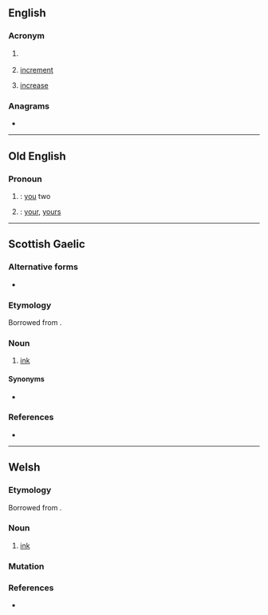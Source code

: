 {{also|Inc|inč|inç|inc.|Inc.}}
==English==

===Acronym===
{{rfc-header|Acronym}}
{{head|en|acronym}}

# {{lb|en|chiefly|North America}} {{alternative spelling of|Inc|lang=en}}
# {{lb|en|programming}} [[increment]]
# {{lb|en|knitting}} [[increase]]

===Anagrams===
* {{anagrams|en|ICN|NCI|NIC|Nic|nic}}

----

==Old English==

===Pronoun===
{{head|ang|pronoun form|head=inċ|sc=Latinx}}

# {{inflection of|þū||d|acc|lang=ang}}: [[you]] two
# {{inflection of|þū||d|dat|lang=ang}}: [[your]], [[yours]]

----

==Scottish Gaelic==

===Alternative forms===
* {{l|gd|ince}}

===Etymology===
Borrowed from {{bor|gd|en|ink|notext=1}}.

===Noun===
{{gd-noun|g=m|g2=f|gen=ince|pl=incean}}

# [[ink]]

====Synonyms====
* {{l|gd|dubh}}

===References===
* {{R:Dwelly}}

----

==Welsh==

===Etymology===
Borrowed from {{bor|cy|en|ink|notext=1}}.

===Noun===
{{cy-noun|m|inciau}}

# [[ink]]

===Mutation===
{{cy-mut-auto}}

===References===
* {{R:cy:GPC}}